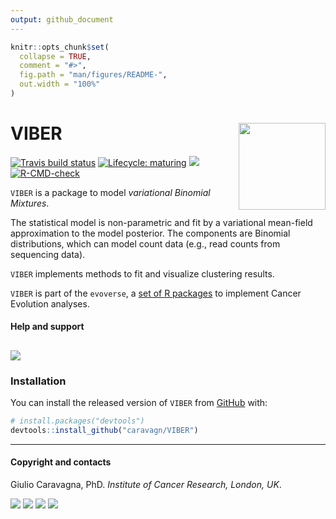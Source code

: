 ```yaml
---
output: github_document
---
```


```r
knitr::opts_chunk$set(
  collapse = TRUE,
  comment = "#>",
  fig.path = "man/figures/README-",
  out.width = "100%"
)
```

# VIBER <img src='man/figures/logo.png' align="right" height="139" />

<!-- badges: start -->

[![Travis build
status](https://travis-ci.org/caravagn/VIBER.svg?branch=master)](https://travis-ci.org/caravagn/VIBER)
[![Lifecycle: maturing](https://img.shields.io/badge/lifecycle-maturing-blue.svg)](https://www.tidyverse.org/lifecycle/#maturing)
[![](https://img.shields.io/badge/Part%20of-evoverse-blue.svg)](https://caravagn.github.io/evoverse)
[![R-CMD-check](https://github.com/caravagn/VIBER/workflows/R-CMD-check/badge.svg)](https://github.com/caravagn/VIBER/actions)
<!-- badges: end -->

`VIBER` is a package to model *variational Binomial Mixtures*.

The statistical model is non-parametric and fit by a variational mean-field approximation to
the model posterior. The components are Binomial distributions, which can model count data 
(e.g., read counts from sequencing data).

`VIBER` implements methods to fit and visualize clustering results.


`VIBER` is part of the `evoverse`, a [set of R packages](https://caravagn.github.io/evoverse) to implement Cancer Evolution analyses.

#### Help and support

[![](https://img.shields.io/badge/GitHub%20Pages-https://caravagn.github.io/VIBER/-yellow.svg)](https://caravagn.github.io/VIBER)
-----

### Installation

You can install the released version of `VIBER` from
[GitHub](https://github.com/) with:

``` r
# install.packages("devtools")
devtools::install_github("caravagn/VIBER")
```

-----

#### Copyright and contacts

Giulio Caravagna, PhD. _Institute of Cancer Research, London, UK_.

[![](https://img.shields.io/badge/Email-gcaravagn@gmail.com-informational.svg?style=social)](mailto:gcaravagn@gmail.com)
[![](https://img.shields.io/badge/caravagn-informational.svg?style=social&logo=GitHub)](https://github.com/caravagn)
[![](https://img.shields.io/badge/@gcaravagna-informational.svg?style=social&logo=Twitter)](https://twitter.com/gcaravagna)
[![](https://img.shields.io/badge/Homepage-informational.svg?style=social&logo=Google)](https://sites.google.com/site/giuliocaravagna/)

